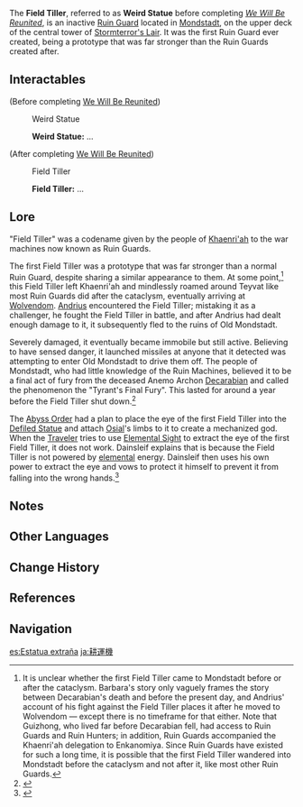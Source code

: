 {{About|the specific object in the world named "Field Tiller"|the type of enemy also known as "Field Tiller"|Ruin Guard}}
{{Location Infobox
|image        = <gallery>
First Field Tiller.png|Screenshot
Eye of the First Field Tiller.png|Eye
</gallery>
|type         = Point of Interest
|region       = Mondstadt
|area         = Brightcrown Mountains
|subarea      = Stormterror's Lair
}}
The '''Field Tiller''', referred to as '''Weird Statue''' before completing ''[[We Will Be Reunited]]'', is an inactive [[Ruin Guard]] located in [[Mondstadt]], on the upper deck of the central tower of [[Stormterror's Lair]]. It was the first Ruin Guard ever created, being a prototype that was far stronger than the Ruin Guards created after.

==Interactables==
{{Dialogue start}}
;(Before completing [[We Will Be Reunited]])
:{{DIcon|Talk}} Weird Statue
:'''Weird Statue:''' ...

;(After completing [[We Will Be Reunited]])
:{{DIcon|Talk}} Field Tiller
:'''Field Tiller:''' ...
{{Dialogue end}}

==Lore==
{{Quote|"The land is not to be tilled with farming tools, but rather to be fought for with steel and blood." &mdash;This is how the "Field Tiller" came about.|[[Dainsleif]], [[A Herald Without Adherents]]}}

"Field Tiller" was a codename given by the people of [[Khaenri'ah]] to the war machines now known as Ruin Guards.

The first Field Tiller was a prototype that was far stronger than a normal Ruin Guard, despite sharing a similar appearance to them. At some point,<ref group="Note">It is unclear whether the first Field Tiller came to Mondstadt before or after the cataclysm. Barbara's story only vaguely frames the story between Decarabian's death and before the present day, and Andrius' account of his fight against the Field Tiller places it after he moved to Wolvendom — except there is no timeframe for that either. Note that Guizhong, who lived far before Decarabian fell, had access to Ruin Guards and Ruin Hunters; in addition, Ruin Guards accompanied the Khaenri'ah delegation to Enkanomiya. Since Ruin Guards have existed for such a long time, it is possible that the first Field Tiller wandered into Mondstadt before the cataclysm and not after it, like most other Ruin Guards.</ref> this Field Tiller left Khaenri'ah and mindlessly roamed around Teyvat like most Ruin Guards did after the cataclysm, eventually arriving at [[Wolvendom]]. [[Andrius]] encountered the Field Tiller; mistaking it as a challenger, he fought the Field Tiller in battle, and after Andrius had dealt enough damage to it, it subsequently fled to the ruins of Old Mondstadt.

Severely damaged, it eventually became immobile but still active. Believing to have sensed danger, it launched missiles at anyone that it detected was attempting to enter Old Mondstadt to drive them off. The people of Mondstadt, who had little knowledge of the Ruin Machines, believed it to be a final act of fury from the deceased Anemo Archon [[Decarabian]] and called the phenomenon the "Tyrant's Final Fury". This lasted for around a year before the Field Tiller shut down.<ref>{{Ref/Quest|Dishonorable Trial}}</ref>

{{Quote|All of the Ruin Guards today are just replicas of this machine. As the prototype, its combat capability was unrestricted.|Dainsleif, [[A Soul Set Apart]]}}
The [[Abyss Order]] had a plan to place the eye of the first Field Tiller into the [[Defiled Statue]] and attach [[Osial]]'s limbs to it to create a mechanized god. When the [[Traveler]] tries to use [[Elemental Sight]] to extract the eye of the first Field Tiller, it does not work. Dainsleif explains that is because the Field Tiller is not powered by [[element]]al energy. Dainsleif then uses his own power to extract the eye and vows to protect it himself to prevent it from falling into the wrong hands.<ref>{{Ref/Quest|A Soul Set Apart}}</ref>

==Notes==
{{Reflist|note=1}}

==Other Languages==
{{Flex|
===Field Tiller===
{{Other Languages
|en      = Field Tiller
|zhs     = 「耕地机」
|zhs_rm  = "Gēngdì-jī"
|zht     = 「耕地機」
|zht_rm  = "Gēngdì-jī"
|zh_tl   = "Tillage Machine"
|ja      = 「耕運機」
|ja_rm   = "Kouunki"
|ja_tl   = "Cultivater"
|ko      = 「경작기」
|ko_rm   = "Gyeongjakgi"
|ko_tl   = "Cultivator"
|es      = Labrador
|es_tl   = Farmer
|fr      = « Laboureur »
|fr_tl   = "Plowman"
|ru      = Культиватор
|ru_tl   = Cultivator
|th      = Field Tiller
|vi      = Máy Cày
|vi_tl   = 
|de      = Pflug
|de_tl   = Plow
|id      = Alat Pertanian
|id_tl   = Farming Tool
|pt      = Cultivador da Terra
|pt_tl   = 
|tr      = Biçerdöver
|tr_tl   = 
|it      = Zappaterra
|it_tl   = 
}}
|
===Weird Statue===
{{Other Languages
|en      = Weird Statue
|zhs     = 奇怪的雕像
|zhs_rm  = Qíguài de Diāoxiàng
|zht     = 奇怪的雕像
|zht_rm  = Qíguài de Diāoxiàng
|zh_tl   = Strange Statue
|ja      = 変わった遺跡守衛
|ja_rm   = Kawatta Iseki Shuei
|ja_tl   = Weird [[Ruin Guard]]
|ko      = 이상한 조각상
|ko_rm   = Isanghan Jogaksang
|ko_tl   = Strange Statue
|es      = Estatua extraña
|es_tl   = Strange Statue
|fr      = Statue étrange
|fr_tl   = Strange Statue
|ru      = Странная статуя
|ru_tl   = Strange Statue
|th      = รูปปั้นประหลาด
|th_rm   = Ruppan Pralat
|th_tl   = Strange Statue
|vi      = Bức Tượng Kỳ Lạ
|vi_tl   = Weird Statue
|de      = Merkwürdige Statue
|de_tl   = Weird Statue
|id      = Patung Aneh
|id_tl   = Weird Statue
|pt      = Estátua Estranha
|pt_tl   = 
|tr      = Tuhaf Heykel
|tr_tl   = 
|it      = Statua bizzarra
|it_tl   = 
}}
}}

==Change History==
{{Change History|1.0}}

==References==
{{Reflist}}

==Navigation==
{{PoI Navbox|Mondstadt}}

[[es:Estatua extraña]]
[[ja:耕運機]]